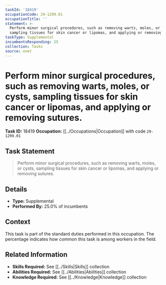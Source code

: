 ```yaml
---
taskId: '18419'
occupationCode: 29-1299.01
occupationTitle: ''
statement: >-
  Perform minor surgical procedures, such as removing warts, moles, or cysts,
  sampling tissues for skin cancer or lipomas, and applying or removing sutures.
taskType: Supplemental
incumbentsResponding: 25
collection: Tasks
source: onet
---
```

# Perform minor surgical procedures, such as removing warts, moles, or cysts, sampling tissues for skin cancer or lipomas, and applying or removing sutures.

**Task ID:** 18419
**Occupation:** [[../Occupations|Occupation]] with code `29-1299.01`

## Task Statement

> Perform minor surgical procedures, such as removing warts, moles, or cysts, sampling tissues for skin cancer or lipomas, and applying or removing sutures.

## Details

- **Type:** Supplemental
- **Performed By:** 25.0% of incumbents

## Context

This task is part of the standard duties performed in this occupation. The percentage indicates how common this task is among workers in the field.

## Related Information

- **Skills Required:** See [[../Skills|Skills]] collection
- **Abilities Required:** See [[../Abilities|Abilities]] collection
- **Knowledge Required:** See [[../Knowledge|Knowledge]] collection
